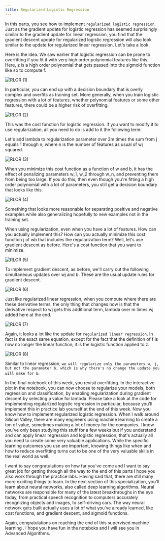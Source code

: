 ```yaml
---
title: Regularized Logistic Regression
---
```



In this parts, you see how to implement `regularized logistic regression`. Just as the gradient update for logistic regression has seemed surprisingly similar to the gradient update for linear regression, you find that the gradient descent update for regularized logistic regression will also look similar to the update for regularized linear regression. Let's take a look.

Here is the idea. We saw earlier that logistic regression can be prone to overfitting if you fit it with very high order polynomial features like this. Here, z is a high order polynomial that gets passed into the sigmoid function like so to compute f.

![RLOR (1)](/SL/PO/RLOR%20(1).png)

In particular, you can end up with a decision boundary that is overly complex and overfits as training set. More generally, when you train logistic regression with a lot of features, whether polynomial features or some other features, there could be a higher risk of overfitting.

![RLOR (2)](/SL/PO/RLOR%20(2).png)

This was the cost function for logistic regression. If you want to modify it to use regularization, all you need to do is add to it the following term.

Let's add lambda to regularization parameter over 2m times the sum from j equals 1 through n, where n is the number of features as usual of wj squared.

![RLOR (3)](/SL/PO/RLOR%20(3).png)

When you minimize this cost function as a function of w and b, it has the effect of penalizing parameters w_1, w_2 through w_n, and preventing them from being too large. If you do this, then even though you're fitting a high order polynomial with a lot of parameters, you still get a decision boundary that looks like this.

![RLOR (4)](/SL/PO/RLOR%20(4).png)

Something that looks more reasonable for separating positive and negative examples while also generalizing hopefully to new examples not in the training set.

When using regularization, even when you have a lot of features. How can you actually implement this? How can you actually minimize this cost function j of wb that includes the regularization term? Well, let's use gradient descent as before. Here's a cost function that you want to minimize.

![RLOR (5)](/SL/PO/RLOR%20(5).png)

To implement gradient descent, as before, we'll carry out the following simultaneous updates over wj and b. These are the usual update rules for gradient descent.

![RLOR (6)](/SL/PO/RLOR%20(6).png)

Just like regularized linear regression, when you compute where there are these derivative terms, the only thing that changes now is that the derivative respect to wj gets this additional term, lambda over m times wj added here at the end. 

![RLOR (7)](/SL/PO/RLOR%20(7).png)

Again, it looks a lot like the update for `regularized linear regression`. In fact is the exact same equation, except for the fact that the definition of f is now no longer the linear function, it is the logistic function applied to z. 

![RLOR (8)](/SL/PO/RLOR%20(8).png)

Similar to linear regression, `we will regularize only the parameters w, j, but not the parameter b, which is why there's no change the update you will make for b`.

In the final notebook of this week, you revisit overfitting. In the interactive plot in the notebook, you can now choose to regularize your models, both regression and classification, by enabling regularization during gradient descent by selecting a value for lambda. Please take a look at the code for implementing regularized logistic regression in particular, because you'll implement this in practice lab yourself at the end of this week. Now you know how to implement regularized logistic regression. When I walk around Silicon Valley, there are many engineers using machine learning to create a ton of value, sometimes making a lot of money for the companies. I know you've only been studying this stuff for a few weeks but if you understand and can apply linear regression and logistic regression, that's actually all you need to create some very valuable applications. While the specific learning outcomes you use are important, knowing things like when and how to reduce overfitting turns out to be one of the very valuable skills in the real world as well. 

I want to say congratulations on how far you've come and I want to say great job for getting through all the way to the end of this parts I hope you also work through the practice labs. Having said that, there are still many more exciting things to learn. In the next section of this specialization, you'll learn about neural networks, also called deep learning algorithms. Neural networks are responsible for many of the latest breakthroughs in the eye today, from practical speech recognition to computers accurately recognizing objects and images, to self-driving cars. The way neural network gets built actually uses a lot of what you've already learned, like cost functions, and gradient descent, and sigmoid functions. 

Again, congratulations on reaching the end of this supervised machine learning . I hope you have fun in the noteboks and I will see you in Advanced Algorithms.


